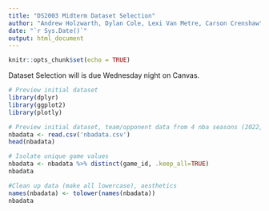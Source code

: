 ```yaml
---
title: "DS2003 Midterm Dataset Selection"
author: "Andrew Holzwarth, Dylan Cole, Lexi Van Metre, Carson Crenshaw"
date: "`r Sys.Date()`"
output: html_document
---
```


```r
knitr::opts_chunk$set(echo = TRUE)
```

Dataset Selection will is due Wednesday night on Canvas. 

```r
# Preview initial dataset
library(dplyr)
library(ggplot2)
library(plotly)
```

```r
# Preview initial dataset, team/opponent data from 4 nba seasons (2022,2021,2020,2019)
nbadata <- read.csv('nbadata.csv')
head(nbadata)
```

```r
# Isolate unique game values
nbadata <- nbadata %>% distinct(game_id, .keep_all=TRUE)
nbadata
```

```r
#Clean up data (make all lowercase), aesthetics
names(nbadata) <- tolower(names(nbadata))
nbadata
```




